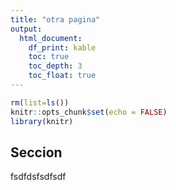 ```yaml
---
title: "otra pagina"
output: 
  html_document: 
    df_print: kable
    toc: true
    toc_depth: 3
    toc_float: true
---
```


<link rel="stylesheet" href="style.css">

```r
rm(list=ls())
knitr::opts_chunk$set(echo = FALSE)
library(knitr)
```

## Seccion

fsdfdsfsdfsdf
